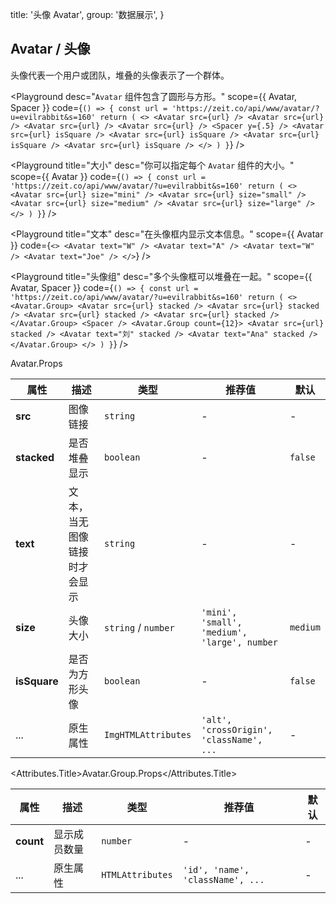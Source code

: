 
  title: '头像 Avatar',
  group: '数据展示',
}

## Avatar / 头像

头像代表一个用户或团队，堆叠的头像表示了一个群体。

<Playground
  desc="`Avatar` 组件包含了圆形与方形。"
  scope={{ Avatar, Spacer }}
  code={`
() => {
  const url = 'https://zeit.co/api/www/avatar/?u=evilrabbit&s=160'
  return (
    <>
      <Avatar src={url} />
      <Avatar src={url} />
      <Avatar src={url} />
      <Avatar src={url} />
      <Spacer y={.5} />
      <Avatar src={url} isSquare />
      <Avatar src={url} isSquare />
      <Avatar src={url} isSquare />
      <Avatar src={url} isSquare />
    </>
  )
}
`} />


<Playground
 title="大小"
 desc="你可以指定每个 `Avatar` 组件的大小。"
 scope={{ Avatar }}
 code={`
() => {
  const url = 'https://zeit.co/api/www/avatar/?u=evilrabbit&s=160'
  return (
    <>
      <Avatar src={url} size="mini" />
      <Avatar src={url} size="small" />
      <Avatar src={url} size="medium" />
      <Avatar src={url} size="large" />
    </>
  )
}
`} />

<Playground
  title="文本"
  desc="在头像框内显示文本信息。"
  scope={{ Avatar }}
  code={`
<>
  <Avatar text="W" />
  <Avatar text="A" />
  <Avatar text="W" />
  <Avatar text="Joe" />
</>
`} />


<Playground
  title="头像组"
  desc="多个头像框可以堆叠在一起。"
  scope={{ Avatar, Spacer }}
  code={`
() => {
  const url = 'https://zeit.co/api/www/avatar/?u=evilrabbit&s=160'
  return (
    <>
      <Avatar.Group>
        <Avatar src={url} stacked />
        <Avatar src={url} stacked />
        <Avatar src={url} stacked />
        <Avatar src={url} stacked />
      </Avatar.Group>
      <Spacer />
      <Avatar.Group count={12}>
        <Avatar src={url} stacked />
        <Avatar text="刘" stacked />
        <Avatar text="Ana" stacked />
      </Avatar.Group>
    </>
  )
}
`} />

<Attributes edit="/pages/zh-cn/components/avatar.mdx">
<Attributes.Title>Avatar.Props</Attributes.Title>

| 属性 | 描述 | 类型 | 推荐值 | 默认
| ---------- | ---------- | ---- |  -------------- | ------ |
| **src** | 图像链接 | `string` | - | - |
| **stacked** | 是否堆叠显示 | `boolean` | - | `false` |
| **text** | 文本，当无图像链接时才会显示 | `string` | - | - |
| **size** | 头像大小 | `string` / `number` | `'mini', 'small', 'medium', 'large', number` | `medium` |
| **isSquare** | 是否为方形头像 | `boolean` | - | `false` |
| ... | 原生属性 | `ImgHTMLAttributes` | `'alt', 'crossOrigin', 'className', ...` | - |

<Attributes.Title>Avatar.Group.Props</Attributes.Title>

| 属性 | 描述 | 类型 | 推荐值 | 默认
| ---------- | ---------- | ---- |  -------------- | ------ |
| **count** | 显示成员数量 | `number` | - | - |
| ... | 原生属性 | `HTMLAttributes` | `'id', 'name', 'className', ...` | - |

</Attributes>

